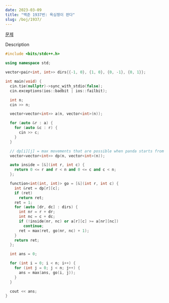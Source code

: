 ```yaml
---
date: 2023-03-09
title: "백준 1937번: 욕심쟁이 판다"
slug: /boj/1937/
---
```




<MdxLayout>
<SEO title={title} description={title} />
<Container>

<Title>

{title}

<span>{date}</span>

</Title>

<Article>

[문제](https://www.acmicpc.net/problem/1937)

<p>Description</p>

```cpp
#include <bits/stdc++.h>

using namespace std;

vector<pair<int, int>> dirs{{-1, 0}, {1, 0}, {0, -1}, {0, 1}};

int main(void) {
  cin.tie(nullptr)->sync_with_stdio(false);
  cin.exceptions(ios::badbit | ios::failbit);

  int n;
  cin >> n;

  vector<vector<int>> a(n, vector<int>(n));

  for (auto &r : a) {
    for (auto &c : r) {
      cin >> c;
    }
  }

  // dp[i][j] = max movements that are possible when panda starts from (i, j)
  vector<vector<int>> dp(n, vector<int>(n));

  auto inside = [&](int r, int c) {
    return 0 <= r and r < n and 0 <= c and c < n;
  };

  function<int(int, int)> go = [&](int r, int c) {
    int &ret = dp[r][c];
    if (ret)
      return ret;
    ret = 1;
    for (auto [dr, dc] : dirs) {
      int nr = r + dr;
      int nc = c + dc;
      if (!inside(nr, nc) or a[r][c] >= a[nr][nc])
        continue;
      ret = max(ret, go(nr, nc) + 1);
    }
    return ret;
  };

  int ans = 0;

  for (int i = 0; i < n; i++) {
    for (int j = 0; j < n; j++) {
      ans = max(ans, go(i, j));
    }
  }

  cout << ans;
}
```

</Article>
</Container>
</MdxLayout>
